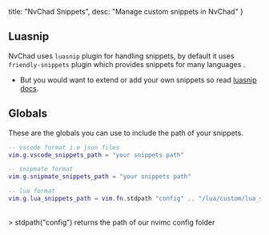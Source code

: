   title: "NvChad Snippets",
  desc: "Manage custom snippets in NvChad"
}

## Luasnip 

NvChad uses `luasnip` plugin for handling snippets, by default it uses `friendly-snippets` plugin which provides snippets for many languages . 

- But you would want to extend or add your own snippets so read [luasnip docs](https://github.com/L3MON4D3/LuaSnip/blob/master/DOC.md#loaders).

## Globals

These are the globals you can use to include the path of your snippets.

```lua 
-- vscode format i.e json files
vim.g.vscode_snippets_path = "your snippets path"

-- snipmate format 
vim.g.snipmate_snippets_path = "your snippets path"

-- lua format 
vim.g.lua_snippets_path = vim.fn.stdpath "config" .. "/lua/custom/lua_snippets"
```
<br/>
> stdpath("config") returns the path of our nvimc config folder
